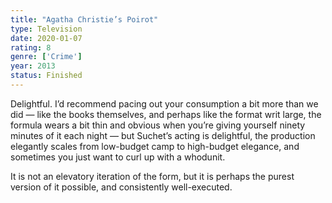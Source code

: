 ```yaml
---
title: "Agatha Christie’s Poirot"
type: Television
date: 2020-01-07
rating: 8
genre: ['Crime']
year: 2013
status: Finished
---
```


Delightful. I’d recommend pacing out your consumption a bit more than we did — like the books themselves, and perhaps like the format writ large, the formula wears a bit thin and obvious when you’re giving yourself ninety minutes of it each night — but Suchet’s acting is delightful, the production elegantly scales from low-budget camp to high-budget elegance, and sometimes you just want to curl up with a whodunit. 

It is not an elevatory iteration of the form, but it is perhaps the purest version of it possible, and consistently well-executed.
